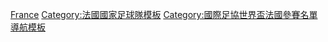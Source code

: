{{National squad
 | name        = 2014年世界盃足球賽法國參賽名單
 | bg          = #002395
 | fg          = white
 | bordercolor = #ED2939
 | country     = 法國
 | comp link = 2014年世界杯足球赛
 | comp      = 2014年世界杯足球赛
 | p1        = [[雨果·洛里斯|洛里斯]] [[File:Captain sports.svg|10px|link=隊長 (足球)|alt=队长]]
 | p2        = [[马修·德比希|-{zh-hans:德比希; zh-hk:迪保治; zh-tw:德布希;}-]]
 | p3        = [[帕特里斯·埃夫拉|-{zh-hans:埃弗拉;zh-hk:艾夫拿;zh-tw:埃弗拉;}-]]
 | p4        = [[拉斐尔·瓦拉内|-{zh-cn:瓦拉内; zh-tw:瓦拉內; zh-hk:華拉尼;}-]]
 | p5        = [[馬馬杜·沙高|-{zh-hans:萨科;zh-hk:沙高;zh-tw:M·薩科;}-]]
 | p6        = [[约翰·卡巴耶|-{zh-hans:卡巴耶; zh-hk:卡比耶;zh-tw:卡巴耶}-]]
 | p7        = [[雷米·卡貝拉|-{zh-hans:卡貝拉;zh-hk:卡比拿;zh-tw:卡貝拉}-]]
 | p8        = [[馬修·華貝拿|-{zh-hans:瓦尔布埃纳; zh-hk:華貝拿;zh-tw:瓦爾布埃納;}-]]
 | p9        = [[奥利弗·吉鲁|-{zh-cn:吉鲁; zh-tw:吉魯; zh-hk:基奧特;}-]]
 | p10       = [[卡里姆·本泽马|-{zh-hans:本泽马; zh-tw:本澤馬; zh-hk:賓施馬; zh-mo:賓森馬;}-]]
 | p11       = [[安东尼·格里兹曼|-{zh-hans:格里兹曼; zh-tw:格列兹曼; zh-hk:基沙文;}-]]
 | p12       = [[安东尼奥·马乌巴|-{zh-hans:马乌巴;zh-hk:馬胡巴;zh-tw:馬武巴}-]]
 | p13       = [[伊利亞金·文加拉|-{zh-cn:曼加拉;zh-hk:文加拉;zh-tw:曼加拉}-]]
 | p14       = [[布莱瑟·马图伊迪|-{zh-hans:马图伊迪;zh-hk:馬度迪;zh-tw:馬圖伊迪}-]]
 | p15       = [[巴卡雷·萨尼亚|-{zh-hans:萨尼亚;zh-hk:沙格拿;zh-tw:薩尼亞;}-]]
 | p16       = {{le|史提芬尼·路菲亞|Stéphane Ruffier|-{zh-hans:路菲亚;zh-hk:魯菲爾;zh-tw:魯菲耶}-}}
 | p17       = [[盧卡斯·迪尼|-{zh-cn:迪涅;zh-tw:迪尼;}-]]
 | p18       = [[穆沙·施素高|-{zh-cn:西索科;zh-hk:施素高;zh-tw:M·西索科}-]]
 | p19       = [[保罗·博格巴|-{zh-hans:博格巴; zh-hk:普巴;zh-tw:博格巴}-]]
 | p20       = [[路爾治·雷米|雷米]]
 | p21       = [[羅倫·哥斯尼|-{zh-hans:科斯切尔尼; zh-hant:科斯切爾尼; zh-hk:哥斯尼;zh-tw:科斯切爾尼;}-]]
 | p22       = [[摩根·舒尼達連|-{zh-hans:施内德林;zh-hk:舒尼達連;zh-tw:施耐德林;}-]]
 | p23       = [[米卡埃尔·朗德罗|-{zh-hans:朗德罗;zh-hk:蘭特奴;zh-tw:朗德羅;}-]]
 | coach     = [[迪迪埃·德尚|-{zh-hans:德尚;zh-hk:迪甘斯;zh-tw:德尚;}-]]
}}<noinclude>
[[Category:2014年世界杯足球赛参赛名单模板|France]]
[[Category:法國國家足球隊模板]]
[[Category:國際足協世界盃法國參賽名單導航模板]]
</noinclude>